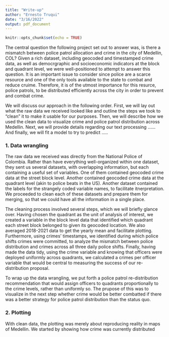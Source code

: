 ```yaml
---
title: "Write-up"
author: "Ernesto Truqui"
date: "3/16/2022"
output: pdf_document
---
```


```r
knitr::opts_chunk$set(echo = TRUE)
```

The central question the following project set out to answer was, is there a mismatch between police patrol allocation and crime in the city of Medellin, COL? Given a rich dataset, including geocoded and timestamped crime data, as well as democrgraphic and socioeconomic indicators at the block and quadrant level, we were well-positioned to attempt to answer this question. It is an important issue to consider since police are a scarce resource and one of the only tools available to the state to combat and reduce cruime. Therefore, it is of the utmost importance for this resurce, police patrols, to be distributed efficiently across the city in order to prevent and combat crime.

We will discuss our approach in the following order. First, we will lay out what the raw data we received looked like and outline the steps we took to "clean" it to make it usable for our purposes. Then, we will describe how we used the clean data to visualize crime and police patrol distribution across Medellin. Next, we will provide details regarding our text processing ...... And finally, we will fit a model to try to predict .....

### 1. Data wrangling

The raw data we received was directly from the National Police of Colombia. Rather than have everything well-organized within one dataset, they sent us several datasets, with overlapping information, but each containing a useful set of variables. One of them contained geocoded crime data at the street block level. Another contained geocoded crime data at the quadrant level (akin to police beats in the US). Another dataset contained the labels for the strangely coded variable names, to facilitate itnerpretation. We proceeded to clean each of these datasets and prepare them for merging, so that we could have all the information in a single place. 

The cleaning process involved several steps, which we will briefly glance over. Having chosen the quadrant as the unit of analysis of interest, we created a variable in the block level data that identified which quadrant each street block belonged to given its geocoded location. We also averaged 2018-2021 data to get the yearly mean and facilitate plotting. Furthermore, using crimes' timestamps, we identified during which police shifts crimes were committed, to analyze the mismatch between police distribution and crimes across all three daily police shifts. Finally, having made the data tidy, using the crime variable and knowing that officers were deployed uniformly across quadrants, we calculated a crimes per officer variable that would be central to measuring the success of our re-distribution proposal.

To wrap up the data wrangling, we put forth a police patrol re-distribution recommendation that would assign officers to quadrants proportionally to the crime levels, rather than uniformly so. The prupose of this was to visualize in the next step whether crime would be better combatted if there was a better strategy for police patrol distribution than the status quo.

### 2. Plotting

With clean data, the plotting was merely about reproducing reality in maps of Medellin. We started by showing how crime was currently distributed





